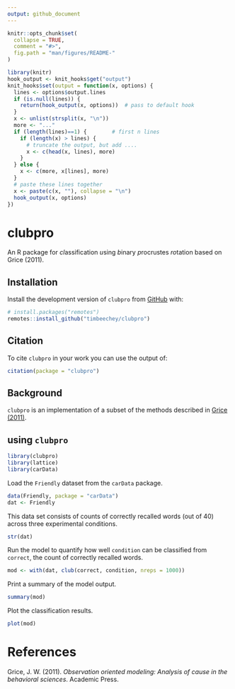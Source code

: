```yaml
---
output: github_document
---
```


<!-- README.md is generated from README.Rmd. Please edit that file -->

```r
knitr::opts_chunk$set(
  collapse = TRUE,
  comment = "#>",
  fig.path = "man/figures/README-"
)
```

```r
library(knitr)
hook_output <- knit_hooks$get("output")
knit_hooks$set(output = function(x, options) {
  lines <- options$output.lines
  if (is.null(lines)) {
    return(hook_output(x, options))  # pass to default hook
  }
  x <- unlist(strsplit(x, "\n"))
  more <- "..."
  if (length(lines)==1) {        # first n lines
    if (length(x) > lines) {
      # truncate the output, but add ....
      x <- c(head(x, lines), more)
    }
  } else {
    x <- c(more, x[lines], more)
  }
  # paste these lines together
  x <- paste(c(x, ""), collapse = "\n")
  hook_output(x, options)
})
``` 

# clubpro

An R package for *cl*assification *u*sing *b*inary *p*rocrustes *ro*tation based on Grice (2011).

## Installation

Install the development version of `clubpro` from [GitHub](https://github.com/timbeechey/clubpro) with:

```r
# install.packages("remotes")
remotes::install_github("timbeechey/clubpro")
```

## Citation

To cite `clubpro` in your work you can use the output of:

```r
citation(package = "clubpro")
```

## Background

`clubpro` is an implementation of a subset of the methods described in [Grice (2011)](https://psycnet.apa.org/record/2011-14580-000).

## using `clubpro`

```r
library(clubpro)
library(lattice)
library(carData)
```

Load the `Friendly` dataset from the `carData` package.

```r
data(Friendly, package = "carData")
dat <- Friendly
```

This data set consists of counts of correctly recalled words (out of 40) across three experimental conditions.

```r
str(dat)
```

Run the model to quantify how well `condition` can be classified from `correct`, the count of correctly recalled words.

```r
mod <- with(dat, club(correct, condition, nreps = 1000))
```

Print a summary of the model output.

```r
summary(mod)
```

Plot the classification results.

```r
plot(mod)
```

# References

Grice, J. W. (2011). _Observation oriented modeling: Analysis of cause in the behavioral sciences_. Academic Press.
